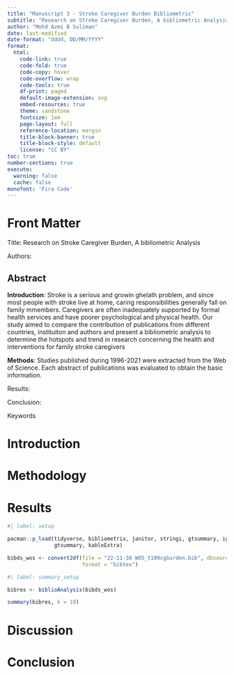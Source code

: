 ```yaml
---
title: "Manuscript 3 - Stroke Caregiver Burden Bibliometric"
subtitle: "Research on Stroke Caregiver Burden, A bibliometric Analysis"
author: "Mohd Azmi B Suliman"
date: last-modified
date-format: "dddd, DD/MM/YYYY"
format: 
  html:
    code-link: true
    code-fold: true
    code-copy: hover
    code-overflow: wrap
    code-tools: true
    df-print: paged
    default-image-extension: svg
    embed-resources: true
    theme: sandstone
    fontsize: 1em
    page-layout: full
    reference-location: margin
    title-block-banner: true
    title-block-style: default
    license: "CC BY"
toc: true
number-sections: true
execute: 
  warning: false
  cache: false
monofont: 'Fira Code'
---
```


# Front Matter

Title: Research on Stroke Caregiver Burden, A bibliometric Analysis

Authors:

## Abstract

**Introduction**: Stroke is a serious and growin ghelath problem, and since most people with stroke live at home, caring responsibilities generally fall on family mmembers. Caregivers are often inadequately supported by formal health services and have poorer psychological and physical health. Our study aimed to compare the contribution of publications from different countries, instituiton and authors and present a bibliometric analysis to determine the hotspots and trend in research concerning the health and interventions for family stroke caregivers


**Methods**: Studies published during 1996-2021 were extracted from the Web of Science. Each abstract of publications was evaluated to obtain the basic information. 


Results:

Conclusion:

Keywords

# Introduction

# Methodology



# Results

```r
#| label: setup

pacman::p_load(tidyverse, bibliometrix, janitor, stringi, gtsummary, igraph, 
               gtsummary, kableExtra)

bibds_wos <- convert2df(file = "22-11-30 WOS_t100cgburden.bib", dbsource = "wos",
                        format = "bibtex")

```

```r
#| label: summary_setup

bibres <- biblioAnalysis(bibds_wos)

summary(bibres, k = 10)
```




# Discussion

# Conclusion



